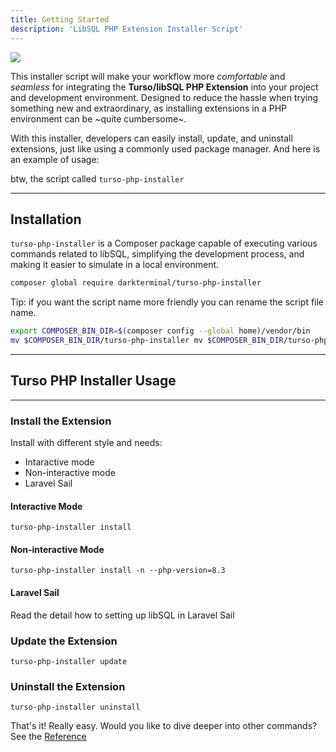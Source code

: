 ```yaml
---
title: Getting Started
description: 'LibSQL PHP Extension Installer Script'
---
```


<Frame>
    <img src="/images/turso-installer.png" noZoom />
</Frame>

This installer script will make your workflow more _comfortable_ and _seamless_ for integrating the **Turso/libSQL PHP Extension** into your project and development environment. Designed to reduce the hassle when trying something new and extraordinary, as installing extensions in a PHP environment can be ~quite cumbersome~.

With this installer, developers can easily install, update, and uninstall extensions, just like using a commonly used package manager. And here is an example of usage:

<Note>btw, the script called `turso-php-installer`</Note>

---

## Installation

`turso-php-installer` is a Composer package capable of executing various commands related to libSQL, simplifying the development process, and making it easier to simulate in a local environment.

```bash
composer global require darkterminal/turso-php-installer
```

<Note>
    Tip: if you want the script name more friendly you can rename the script file name.
</Note>

```bash
export COMPOSER_BIN_DIR=$(composer config --global home)/vendor/bin
mv $COMPOSER_BIN_DIR/turso-php-installer mv $COMPOSER_BIN_DIR/turso-php
```

---

## Turso PHP Installer Usage

---

### Install the Extension

Install with different style and needs:

- Intaractive mode
- Non-interactive mode
- Laravel Sail

#### Interactive Mode

```shell
turso-php-installer install
```

#### Non-interactive Mode

```shell
turso-php-installer install -n --php-version=8.3
```

#### Laravel Sail

<Card title="Laravel Sail" icon="laravel" href="/dark-extensions/tools/installer/platforms/laravel-sail" horizontal>
  Read the detail how to setting up libSQL in Laravel Sail
</Card>


### Update the Extension

```shell
turso-php-installer update
```

### Uninstall the Extension

```shell
turso-php-installer uninstall
```

That's it! Really easy. Would you like to dive deeper into other commands? See the [Reference](/dark-extensions/tools/installer/reference)
